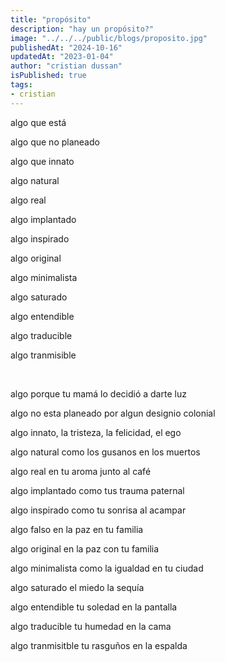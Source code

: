 ```yaml
---
title: "propósito"
description: "hay un propósito?"
image: "../../../public/blogs/proposito.jpg"
publishedAt: "2024-10-16"
updatedAt: "2023-01-04"
author: "cristian dussan"
isPublished: true
tags:
- cristian
---
```



algo que está 

algo que no planeado

algo que innato

algo natural

algo real

algo implantado

algo inspirado

algo original

algo minimalista

algo saturado

algo entendible

algo traducible

algo tranmisible

<br/>

algo porque tu mamá lo decidió a darte luz

algo no esta planeado por algun designio colonial 

algo innato, la tristeza, la felicidad, el ego

algo natural como los gusanos en los muertos

algo real en tu aroma junto al café

algo implantado como tus trauma paternal

algo inspirado como tu sonrisa al acampar

algo falso en la paz en tu familia

algo original en la paz con tu familia

algo minimalista como la igualdad en tu ciudad

algo saturado el miedo la sequía

algo entendible tu soledad en la pantalla

algo traducible tu humedad en la cama

algo tranmisitble tu rasguños en la espalda
